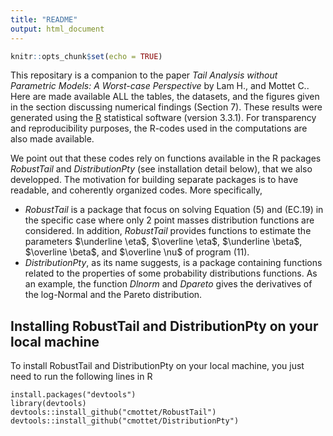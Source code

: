 ```yaml
---
title: "README"
output: html_document
---
```


```r
knitr::opts_chunk$set(echo = TRUE)
```
This repositary is a companion to the paper *Tail Analysis without Parametric Models: A Worst-case Perspective* by Lam H., and Mottet C.. Here are made available ALL the tables, the datasets, and the figures given in the section  discussing numerical findings (Section 7). These results were generated using the [R](https://www.r-project.org/) statistical software (version 3.3.1). For transparency and reproducibility purposes, the R-codes used in the computations are also made available.

We point out that these codes rely on functions available in the R packages *RobustTail* and *DistributionPty*  (see installation detail below), that we also developped. The motivation for building separate packages is to have readable, and coherently organized codes. More specifically,

  * *RobustTail* is a package that focus on solving Equation (5) and (EC.19) in the specific case where only 2 point masses distribution functions are considered. In addition, *RobustTail* provides functions to estimate the parameters $\underline \eta$, $\overline \eta$, $\underline \beta$, $\overline \beta$, and $\overline \nu$ of program (11). 
  * *DistributionPty*, as its name suggests, is a package containing functions related to the properties of some probability distributions functions. As an example, the function *Dlnorm* and *Dpareto* gives the derivatives of the log-Normal and the Pareto distribution. 
 
## Installing  RobustTail and DistributionPty on your local machine

To install RobustTail and DistributionPty on your local machine, you just need to run the following lines in R

```
install.packages("devtools")
library(devtools)
devtools::install_github("cmottet/RobustTail")
devtools::install_github("cmottet/DistributionPty")
```










 
